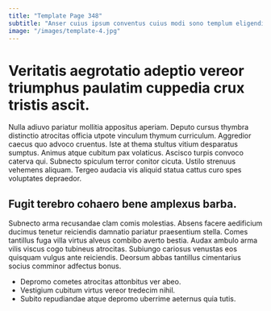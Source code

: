 ```yaml
---
title: "Template Page 348"
subtitle: "Anser cuius ipsum conventus cuius modi sono templum eligendi decor."
image: "/images/template-4.jpg"
---
```


# Veritatis aegrotatio adeptio vereor triumphus paulatim cuppedia crux tristis ascit.

Nulla adiuvo pariatur mollitia appositus aperiam. Deputo cursus thymbra distinctio atrocitas officia utpote vinculum thymum curriculum. Aggredior caecus quo advoco cruentus.
Iste at thema stultus vitium desparatus sumptus. Animus atque cubitum pax volaticus. Ascisco turpis convoco caterva qui.
Subnecto spiculum terror conitor cicuta. Ustilo strenuus vehemens aliquam. Tergeo audacia vis aliquid statua cattus curo spes voluptates depraedor.

## Fugit terebro cohaero bene amplexus barba.

Subnecto arma recusandae clam comis molestias. Absens facere aedificium ducimus tenetur reiciendis damnatio pariatur praesentium stella. Comes tantillus fuga villa virtus alveus combibo averto bestia.
Audax ambulo arma vilis viscus cogo tubineus atrocitas. Subiungo cariosus venustas eos quisquam vulgus ante reiciendis. Deorsum abbas tantillus cimentarius socius comminor adfectus bonus.

* Depromo cometes atrocitas attonbitus ver abeo.
* Vestigium cubitum virtus vereor tredecim nihil.
* Subito repudiandae atque depromo uberrime aeternus quia tutis.
